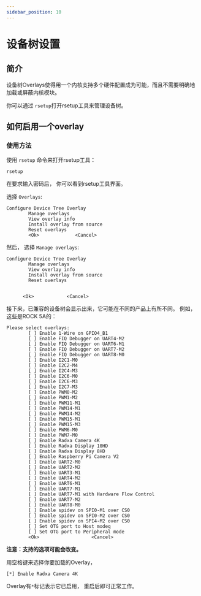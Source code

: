 ```yaml
---
sidebar_position: 10
---
```


# 设备树设置

## 简介

设备树Overlays使得用一个内核支持多个硬件配置成为可能，而且不需要明确地加载或屏蔽内核模块。

你可以通过 `rsetup`打开rsetup工具来管理设备树。

## 如何启用一个overlay

### 使用方法

使用 `rsetup` 命令来打开rsetup工具：

```
rsetup
```

在要求输入密码后， 你可以看到rsetup工具界面。

选择 `Overlays`:

```
Configure Device Tree Overlay
        Manage overlays
        View overlay info
        Install overlay from source
        Reset overlays
        <Ok>             <Cancel>
```

然后， 选择 `Manage overlays`:

```
Configure Device Tree Overlay
        Manage overlays
        View overlay info
        Install overlay from source
        Reset overlays


      <Ok>            <Cancel>
```

接下来，已兼容的设备树会显示出来，它可能在不同的产品上有所不同。
例如，这些是ROCK 5A的：

```
Please select overlays:
        [ ] Enable 1-Wire on GPIO4_B1
        [ ] Enable FIQ Debugger on UART4-M2
        [ ] Enable FIQ Debugger on UART6-M1
        [ ] Enable FIQ Debugger on UART7-M2
        [ ] Enable FIQ Debugger on UART8-M0
        [ ] Enable I2C1-M0
        [ ] Enable I2C2-M4
        [ ] Enable I2C4-M3
        [ ] Enable I2C6-M0
        [ ] Enable I2C6-M3
        [ ] Enable I2C7-M3
        [ ] Enable PWM0-M2
        [ ] Enable PWM1-M2
        [ ] Enable PWM11-M1
        [ ] Enable PWM14-M1
        [ ] Enable PWM14-M2
        [ ] Enable PWM15-M1
        [ ] Enable PWM15-M3
        [ ] Enable PWM6-M0
        [ ] Enable PWM7-M0
        [ ] Enable Radxa Camera 4K
        [ ] Enable Radxa Display 10HD
        [ ] Enable Radxa Display 8HD
        [ ] Enable Raspberry Pi Camera V2
        [ ] Enable UART2-M0
        [ ] Enable UART2-M2
        [ ] Enable UART3-M1
        [ ] Enable UART4-M2
        [ ] Enable UART6-M1
        [ ] Enable UART7-M1
        [ ] Enable UART7-M1 with Hardware Flow Control
        [ ] Enable UART7-M2
        [ ] Enable UART8-M0
        [ ] Enable spidev on SPI0-M1 over CS0
        [ ] Enable spidev on SPI0-M2 over CS0
        [ ] Enable spidev on SPI4-M2 over CS0
        [ ] Set OTG port to Host modeq
        [ ] Set OTG port to Peripheral mode
        <Ok>                   <Cancel>
```

**注意：支持的选项可能会改变。**

用空格键来选择你要加载的Overlay，

```
[*] Enable Radxa Camera 4K
```

Overlay有`*`标记表示它已启用， 重启后即可正常工作。
